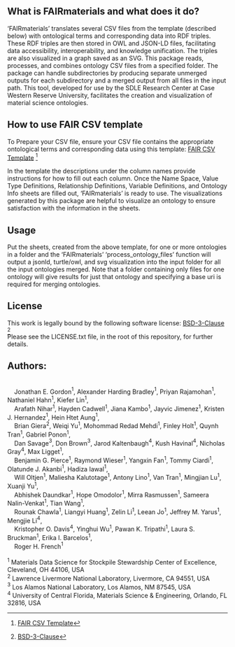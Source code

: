 ## What is FAIRmaterials and what does it do?
'FAIRmaterials' translates several CSV files from the template (described below) with ontological terms and corresponding data into RDF triples. These RDF triples are then stored in OWL and JSON-LD files, facilitating data accessibility, interoperability, and knowledge unification. The triples are also visualized in a graph saved as an SVG. This package reads, processes, and combines ontology CSV files from a specified folder. The package can handle subdirectories by producing separate unmerged outputs for each subdirectory and a merged output from all files in the input path. This tool, developed for use by the SDLE Research Center at Case Western Reserve University, facilitates the creation and visualization of material science ontologies.

## How to use FAIR CSV template 
To Prepare your CSV file, ensure your CSV file contains the appropriate ontological terms and corresponding data using this template: [FAIR CSV Template][1] [^1] 

[1]: https://docs.google.com/spreadsheets/d/1k7gFRc1Yslc-m65aWfFCxqk5UtrKZl9c3GyEFQvLSFU/edit?usp=sharing "FAIR CSV Template"

In the template the descriptions under the column names provide instructions for how to fill out each column. Once the Name Space, Value Type Definitions, Relationship Definitions, Variable Definitions, and Ontology Info sheets are filled out, 'FAIRmaterials' is ready to use. The visualizations generated by this package are helpful to visualize an ontology to ensure satisfaction with the information in the sheets.

## Usage
Put the sheets, created from the above template, for one or more ontologies in a folder and the 'FAIRmaterials' 'process_ontology_files' function will output a jsonld, turtle/owl, and svg visualization into the input folder for all the input ontologies merged. Note that a folder containing only files for one ontology will give results for just that ontology and specifying a base uri is required for merging ontologies.

## License

This work is legally bound by the following software license: [BSD-3-Clause][2] [^2]  
Please see the LICENSE.txt file, in the root of this repository, for further details.

[2]: https://cran.r-project.org/web/licenses/BSD_3_clause "BSD-3-Clause"

## Authors: 
|
|     Jonathan E. Gordon$^{1}$, Alexander Harding Bradley$^{1}$, Priyan Rajamohan$^{1}$, Nathaniel Hahn$^{1}$, Kiefer Lin$^{1}$, 
|     Arafath Nihar$^{1}$, Hayden Cadwell$^{1}$, Jiana Kambo$^{1}$, Jayvic Jimenez$^{1}$, Kristen J. Hernandez$^{1}$, Hein Htet Aung$^{1}$, 
|     Brian Giera$^{2}$, Weiqi Yu$^{1}$, Mohommad Redad Mehdi$^{1}$, Finley Holt$^{1}$, Quynh Tran$^{1}$, Gabriel Ponon$^{1}$, 
|     Dan Savage$^{3}$, Don Brown$^{3}$, Jarod Kaltenbaugh$^{4}$, Kush Havinal$^{4}$, Nicholas Gray$^{4}$, Max Ligget$^{1}$,
|     Benjamin G. Pierce$^{1}$, Raymond Wieser$^{1}$, Yangxin Fan$^{1}$, Tommy Ciardi$^{1}$, Olatunde J. Akanbi$^{1}$, Hadiza Iawal$^{1}$,
|     Will Oltjen$^{1}$, Maliesha Kalutotage$^{1}$, Antony Lino$^{1}$, Van Tran$^{1}$, Mingjian Lu$^{1}$, Xuanji Yu$^{1}$,
|     Abhishek Daundkar$^{1}$, Hope Omodolor$^{1}$, Mirra Rasmussen$^{1}$, Sameera Nalin-Venkat$^{1}$, Tian Wang$^{1}$,
|     Rounak Chawla$^{1}$, Liangyi Huang$^{1}$, Zelin Li$^{1}$, Leean Jo$^{1}$, Jeffrey M. Yarus$^{1}$, Mengjie Li$^{4}$,
|     Kristopher O. Davis$^{4}$,  Yinghui Wu$^{1}$, Pawan K. Tripathi$^{1}$, Laura S. Bruckman$^{1}$, Erika I. Barcelos$^{1}$, 
|     Roger H. French$^{1}$
|
| $^{1}$ Materials Data Science for Stockpile Stewardship Center of Excellence, Cleveland, OH 44106, USA
| $^{2}$ Lawrence Livermore National Laboratory, Livermore, CA 94551, USA
| $^{3}$ Los Alamos National Laboratory, Los Alamos, NM 87545, USA
| $^{4}$ University of Central Florida, Materials Science & Engineering, Orlando, FL 32816, USA


[^1]: [FAIR CSV Template](https://docs.google.com/spreadsheets/d/1k7gFRc1Yslc-m65aWfFCxqk5UtrKZl9c3GyEFQvLSFU/edit?usp=sharing)
[^2]: [BSD-3-Clause](https://cran.r-project.org/web/licenses/BSD_3_clause)
